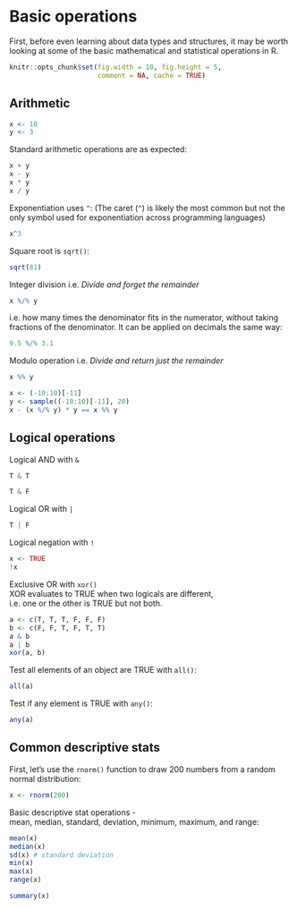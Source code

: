 # Basic operations {#basicops}

First, before even learning about data types and structures, it may be worth looking at some of the basic mathematical and statistical operations in R.

```r
knitr::opts_chunk$set(fig.width = 10, fig.height = 5,
                      comment = NA, cache = TRUE) 
```

## Arithmetic

```r
x <- 10
y <- 3
```

Standard arithmetic operations are as expected:

```r
x + y
x - y
x * y
x / y
```
Exponentiation uses `^`:
(The caret (`^`) is likely the most common but not the only symbol used for exponentiation across programming languages)

```r
x^3
```

Square root is `sqrt()`:

```r
sqrt(81)
```

Integer division i.e. *Divide and forget the remainder*

```r
x %/% y
```

i.e. how many times the denominator fits in the numerator, without taking fractions of the 
denominator. It can be applied on decimals the same way:

```r
9.5 %/% 3.1
```

Modulo operation i.e. *Divide and return just the remainder*

```r
x %% y
```

```r
x <- (-10:10)[-11]
y <- sample((-10:10)[-11], 20)
x - (x %/% y) * y == x %% y
```

## Logical operations

Logical AND with `&`

```r
T & T
```

```r
T & F
```

Logical OR with `|`

```r
T | F
```

Logical negation with `!`

```r
x <- TRUE
!x
```

Exclusive OR with `xor()`  
XOR evaluates to TRUE when two logicals are different,  
i.e. one or the other is TRUE but not both.

```r
a <- c(T, T, T, F, F, F)
b <- c(F, F, T, F, T, T)
a & b
a | b
xor(a, b)
```

Test all elements of an object are TRUE with `all()`:

```r
all(a)
```

Test if any element is TRUE with `any()`:

```r
any(a)
```

## Common descriptive stats

First, let's use the `rnorm()` function to draw 200 numbers from a random normal distribution:

```r
x <- rnorm(200)
```

Basic descriptive stat operations -  
mean, median, standard, deviation, minimum, maximum, and range:

```r
mean(x)
median(x)
sd(x) # standard deviation
min(x)
max(x)
range(x)
```

```r
summary(x)
```
